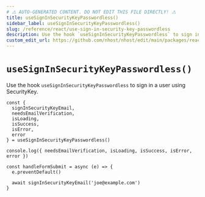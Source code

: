 ```yaml
---
# ⚠️ AUTO-GENERATED CONTENT. DO NOT EDIT THIS FILE DIRECTLY! ⚠️
title: useSignInSecurityKeyPasswordless()
sidebar_label: useSignInSecurityKeyPasswordless()
slug: /reference/react/use-sign-in-security-key-passwordless
description: Use the hook `useSignInSecurityKeyPasswordless` to sign in a user using SecurityKey.
custom_edit_url: https://github.com/nhost/nhost/edit/main/packages/react/src/useSignInSecurityKeyEmail.ts#L41
---
```


# `useSignInSecurityKeyPasswordless()`

Use the hook `useSignInSecurityKeyPasswordless` to sign in a user using SecurityKey.

```tsx
const {
  signInSecurityKeyEmail,
  needsEmailVerification,
  isLoading,
  isSuccess,
  isError,
  error
} = useSignInSecurityKeyPasswordless()

console.log({ needsEmailVerification, isLoading, isSuccess, isError, error })

const handleFormSubmit = async (e) => {
  e.preventDefault()

  await signInSecurityKeyEmail('joe@example.com')
}
```
